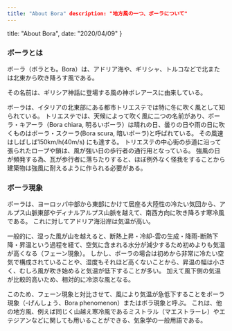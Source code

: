 ```yaml
---
title: "About Bora" description: "地方風の一つ、ボーラについて"
---
```


  title: "About Bora",
  date: "2020/04/09"
}


### ボーラとは

ボーラ（ボラとも。Bora）は、アドリア海や、ギリシャ、トルコなどで北または北東から吹き降ろす風である。

その名前は、ギリシア神話に登場する風の神ボレアースに由来している。

ボーラは、イタリアの北東部にある都市トリエステでは特に冬に吹く風として知られている。 
トリエステでは、天候によって吹く風に二つの名前があり、ボーラ・キアーラ（Bora chiara, 明るいボーラ）は晴れの日、曇りの日や雨の日に吹くものはボーラ・スクーラ(Bora scura, 暗いボーラ)と呼ばれている。 
その風速はしばしば150km/h(40m/s) にも達する。 トリエステの中心街の歩道に沿って張られたロープや鎖は、風が強い日の歩行者の通行用となっている。 
強風の日が頻発する為、瓦が歩行者に落ちたりすると、ほぼ例外なく怪我をすることから建築物は強風に耐えるように作られる必要がある。

### ボーラ現象

ボーラは、ヨーロッパ中部から東部にかけて居座る大陸性の冷たい気団から、アルプス山脈東部やディナルアルプス山脈を越えて、南西方向に吹き降ろす寒冷風である。
これに対してアドリア海沿岸は気温が高い。

一般的に、湿った風が山を越えると、断熱上昇・冷却-雲の生成・降雨-断熱下降・昇温という過程を経て、空気に含まれる水分が減少するため初めよりも気温が高くなる（フェーン現象）。
しかし、ボーラの場合は初めから非常に冷たい空気で構成されていることや、湿度もそれほど高くないことから、昇温の幅は小さく、むしろ風が吹き始めると気温が低下することが多い。
加えて風下側の気温が比較的高いため、相対的に冷涼な風となる。

このため、フェーン現象と対比させて、風により気温が急低下することをボーラ現象（-げんしょう、Bora phenomenon）またはボラ現象と呼ぶ。
これは、他の地方風、例えば同じく山越え寒冷風であるミストラル（マエストラーレ）やエテジアンなどに関しても用いることができる、気象学の一般用語である。
